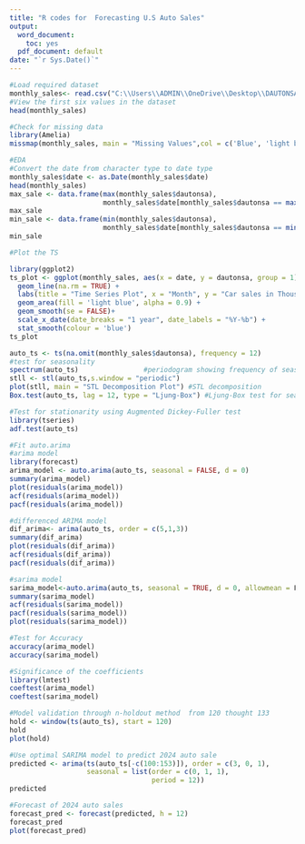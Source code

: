 ```yaml
---
title: "R codes for  Forecasting U.S Auto Sales"
output:
  word_document: 
    toc: yes
  pdf_document: default
date: "`r Sys.Date()`"
---
```


```r
#Load required dataset
monthly_sales<- read.csv("C:\\Users\\ADMIN\\OneDrive\\Desktop\\DAUTONSA_new.csv", header = TRUE, stringsAsFactors = FALSE)
#View the first six values in the dataset
head(monthly_sales)
```

```r
#Check for missing data
library(Amelia)
missmap(monthly_sales, main = "Missing Values",col = c('Blue', 'light blue'), x.cex = 1)
```

```r
#EDA
#Convert the date from character type to date type
monthly_sales$date <- as.Date(monthly_sales$date)
head(monthly_sales)
max_sale <- data.frame(max(monthly_sales$dautonsa),
                       monthly_sales$date[monthly_sales$dautonsa == max(monthly_sales$dautonsa)])
max_sale
min_sale <- data.frame(min(monthly_sales$dautonsa),
                       monthly_sales$date[monthly_sales$dautonsa == min(monthly_sales$dautonsa)])
min_sale

```

```r
#Plot the TS

library(ggplot2)
ts_plot <- ggplot(monthly_sales, aes(x = date, y = dautonsa, group = 1)) + 
  geom_line(na.rm = TRUE) +
  labs(title = "Time Series Plot", x = "Month", y = "Car sales in Thousands")+
  geom_area(fill = 'light blue', alpha = 0.9) +
  geom_smooth(se = FALSE)+
  scale_x_date(date_breaks = "1 year", date_labels = "%Y-%b") +
  stat_smooth(colour = 'blue')
ts_plot
```

```r
auto_ts <- ts(na.omit(monthly_sales$dautonsa), frequency = 12)
#test for seasonality 
spectrum(auto_ts)                #periodogram showing frequency of seasonality
stll <- stl(auto_ts,s.window = "periodic")
plot(stll, main = "STL Decomposition Plot") #STL decomposition
Box.test(auto_ts, lag = 12, type = "Ljung-Box") #Ljung-Box test for seasonality


```

```r
#Test for stationarity using Augmented Dickey-Fuller test
library(tseries)
adf.test(auto_ts)

```

```r
#Fit auto.arima
#arima model
library(forecast)
arima_model <- auto.arima(auto_ts, seasonal = FALSE, d = 0)
summary(arima_model)
plot(residuals(arima_model))
acf(residuals(arima_model))
pacf(residuals(arima_model))
```

```r
#differenced ARIMA model
dif_arima<- arima(auto_ts, order = c(5,1,3))
summary(dif_arima)
plot(residuals(dif_arima))
acf(residuals(dif_arima))
pacf(residuals(dif_arima))
```

```r
#sarima model
sarima_model<-auto.arima(auto_ts, seasonal = TRUE, d = 0, allowmean = F)
summary(sarima_model)
acf(residuals(sarima_model))
pacf(residuals(sarima_model))
plot(residuals(sarima_model))

```

```r
#Test for Accuracy
accuracy(arima_model)
accuracy(sarima_model)
```

```r
#Significance of the coefficients
library(lmtest)
coeftest(arima_model)
coeftest(sarima_model)
```

```r
#Model validation through n-holdout method  from 120 thought 133
hold <- window(ts(auto_ts), start = 120)
hold
plot(hold)
```

```r
#Use optimal SARIMA model to predict 2024 auto sale
predicted <- arima(ts(auto_ts[-c(100:153)]), order = c(3, 0, 1),
                   seasonal = list(order = c(0, 1, 1),
                                   period = 12))
predicted

#Forecast of 2024 auto sales
forecast_pred <- forecast(predicted, h = 12)
forecast_pred
plot(forecast_pred)
```
